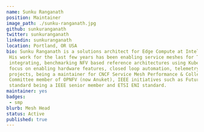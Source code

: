 ---
name: Sunku Ranganath
position: Maintainer
image_path: ./sunku-ranganath.jpg
github: sunkuranganath
twitter: sunkuranganath
linkedin: sunkuranganath
location: Portland, OR USA
bio: Sunku Ranganath is a solutions architect for Edge Compute at Intel with over 11 years of experience.
 His work for the last few years has been enabling service meshes for Telecom domain, designing, building,
 integrating, benchmarking NFV based reference architectures using Kubernetes & OpenStack components with 
 focus on enabling hardware features, closed loop automation, telemetry. Sunku is very active in open-source
 projects, being a maintainer for CNCF Service Mesh Performance & CollectD projects, served as Technical Steering
 Committee member of OPNFV (now Anuket), IEEE initiatives such as Future Networks Edge Service Platform & IEEE P1916-1
 standard being a IEEE senior member and ETSI ENI standard.
maintainer: yes
badges:
 - smp
blurb: Mesh Head
status: Active
published: true
---
